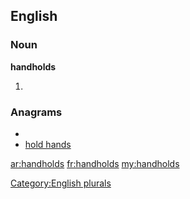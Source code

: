 ==English==

===Noun===
'''handholds'''

# {{plural of|[[handhold]]}}

===Anagrams===
* {{alphagram|addhhlnos}}
* [[hold hands#English|hold hands]]

[[Category:English plurals]]

[[ar:handholds]]
[[fr:handholds]]
[[my:handholds]]